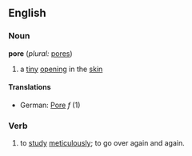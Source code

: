 ==English==

===Noun===
'''pore'''  (''plural:'' [[pores]])
# a [[tiny]] [[opening]] in the [[skin]]

====Translations====
*German: [[Pore]] ''f'' (1)

===Verb===
{{En-infl-reg-vowel|por|e}}
# to [[study]] [[meticulous]]ly; to go over again and again.